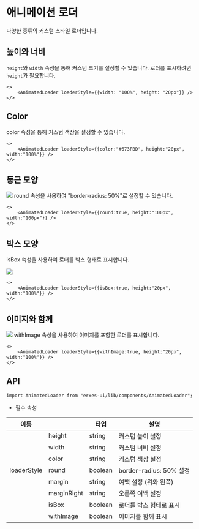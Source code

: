 
<HeroPattern />

# 애니메이션 로더
다양한 종류의 커스텀 스타일 로더입니다.

## **높이와 너비**
`height`와 `width` 속성을 통해 커스텀 크기를 설정할 수 있습니다. 로더를 표시하려면 `height`가 필요합니다.

```tsx
<>
	<AnimatedLoader loaderStyle={{width: "100%", height: "20px"}} />
</>
```

## **Color**
color 속성을 통해 커스텀 색상을 설정할 수 있습니다.

```tsx
<>
	<AnimatedLoader loaderStyle={{color:"#673FBD", height:"20px", width:"100%"}} />
</>
```

## **둥근 모양**
![](https://imagedelivery.net/5m26Aj-CutMXPPNacMs_yQ/2c550699-919c-435c-72ed-f77cb1870900/public)
round 속성을 사용하여 "border-radius: 50%"로 설정할 수 있습니다.
```tsx
<>
	<AnimatedLoader loaderStyle={{round:true, height:"100px", width:"100px"}} />
</>
```

## **박스 모양**
isBox 속성을 사용하여 로더를 박스 형태로 표시합니다.

![](https://imagedelivery.net/5m26Aj-CutMXPPNacMs_yQ/8d9005fc-09e1-4507-7da0-51afe4879200/public)
```tsx
<>
	<AnimatedLoader loaderStyle={{isBox:true, height:"20px", width:"100%"}} />
</>
```
## **이미지와 함께**
![](https://imagedelivery.net/5m26Aj-CutMXPPNacMs_yQ/ddb9fca4-ed80-4aeb-6b8a-ae50c92bae00/public)
withImage 속성을 사용하여 이미지를 포함한 로더를 표시합니다.
```tsx
<>
	<AnimatedLoader loaderStyle={{withImage:true, height:"20px", width:"100%"}} />
</>
```

## **API**
```tsx
import AnimatedLoader from "erxes-ui/lib/components/AnimatedLoader";
```

* 필수 속성

| 이름 |   | 타입 | 설명 |
| ---| ----| --- | ---|
|  | height | string | 커스텀 높이 설정 |
|  | width | string | 커스텀 너비 설정 |
|  | color | string | 커스텀 색상 설정 |
| loaderStyle | round | boolean | border-radius: 50% 설정 |
|  | margin | string | 여백 설정 (위와 왼쪽) |
|  | marginRight | string | 오른쪽 여백 설정 |
|  | isBox | boolean | 로더를 박스 형태로 표시 |
|  | withImage | boolean | 이미지를 함께 표시 |

